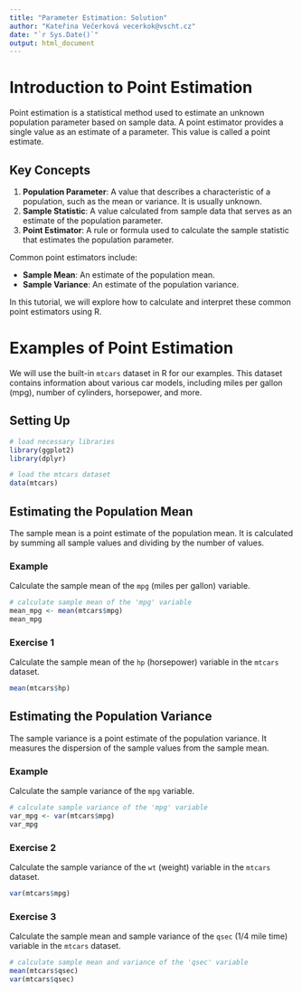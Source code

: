 ```yaml
---
title: "Parameter Estimation: Solution"
author: "Kateřina Večerková vecerkok@vscht.cz"
date: "`r Sys.Date()`"
output: html_document
---
```


# Introduction to Point Estimation

Point estimation is a statistical method used to estimate an unknown population parameter based on sample data. A point estimator provides a single value as an estimate of a parameter. This value is called a point estimate.

## Key Concepts

1. **Population Parameter**: A value that describes a characteristic of a population, such as the mean or variance. It is usually unknown.
2. **Sample Statistic**: A value calculated from sample data that serves as an estimate of the population parameter.
3. **Point Estimator**: A rule or formula used to calculate the sample statistic that estimates the population parameter.

Common point estimators include:

  - **Sample Mean**: An estimate of the population mean.
  - **Sample Variance**: An estimate of the population variance.

In this tutorial, we will explore how to calculate and interpret these common point estimators using R.

# Examples of Point Estimation

We will use the built-in `mtcars` dataset in R for our examples. This dataset contains information about various car models, including miles per gallon (mpg), number of cylinders, horsepower, and more.

## Setting Up

```r
# load necessary libraries
library(ggplot2)
library(dplyr)

# load the mtcars dataset
data(mtcars)
```

## Estimating the Population Mean

The sample mean is a point estimate of the population mean. It is calculated by summing all sample values and dividing by the number of values.

### Example

Calculate the sample mean of the `mpg` (miles per gallon) variable.

```r
# calculate sample mean of the 'mpg' variable
mean_mpg <- mean(mtcars$mpg)
mean_mpg
```

### Exercise 1

Calculate the sample mean of the `hp` (horsepower) variable in the `mtcars` dataset.

```r
mean(mtcars$hp)
```

## Estimating the Population Variance

The sample variance is a point estimate of the population variance. It measures the dispersion of the sample values from the sample mean.

### Example

Calculate the sample variance of the `mpg` variable.

```r
# calculate sample variance of the 'mpg' variable
var_mpg <- var(mtcars$mpg)
var_mpg
```

### Exercise 2

Calculate the sample variance of the `wt` (weight) variable in the `mtcars` dataset.

```r
var(mtcars$mpg)
```

### Exercise 3

Calculate the sample mean and sample variance of the `qsec` (1/4 mile time) variable in the `mtcars` dataset.

```r
# calculate sample mean and variance of the 'qsec' variable
mean(mtcars$qsec)
var(mtcars$qsec)
```

